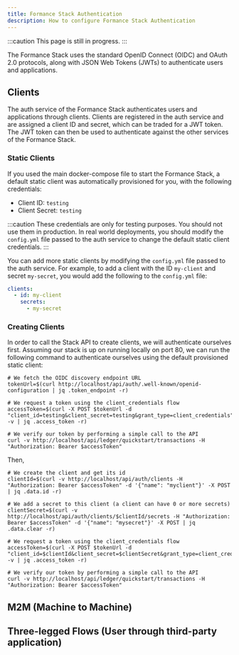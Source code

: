 ```yaml
---
title: Formance Stack Authentication
description: How to configure Formance Stack Authentication
---
```


:::caution
This page is still in progress.
:::

The Formance Stack uses the standard OpenID Connect (OIDC) and OAuth 2.0 protocols, along with JSON Web Tokens (JWTs) to authenticate users and applications.

## Clients

The auth service of the Formance Stack authenticates users and applications through clients. Clients are registered in the auth service and are assigned a client ID and secret, which can be traded for a JWT token. The JWT token can then be used to authenticate against the other services of the Formance Stack.

### Static Clients

If you used the main docker-compose file to start the Formance Stack, a default static client was automatically provisioned for you, with the following credentials:

- Client ID: `testing`
- Client Secret: `testing`

:::caution
These credentials are only for testing purposes. You should not use them in production. In real world deployments, you should modify the `config.yml` file passed to the auth service to change the default static client credentials.
:::

You can add more static clients by modifying the `config.yml` file passed to the auth service. For example, to add a client with the ID `my-client` and secret `my-secret`, you would add the following to the `config.yml` file:

```yaml
clients:
  - id: my-client
    secrets:
      - my-secret
```

### Creating Clients

In order to call the Stack API to create clients, we will authenticate ourselves first. Assuming our stack is up on running locally on port 80, we can run the following command to authenticate ourselves using the default provisioned static client:

```shell
# We fetch the OIDC discovery endpoint URL
tokenUrl=$(curl http://localhost/api/auth/.well-known/openid-configuration | jq .token_endpoint -r)

# We request a token using the client_credentials flow
accessToken=$(curl -X POST $tokenUrl -d "client_id=testing&client_secret=testing&grant_type=client_credentials" -v | jq .access_token -r)

# We verify our token by performing a simple call to the API
curl -v http://localhost/api/ledger/quickstart/transactions -H "Authorization: Bearer $accessToken"
```

Then,

```shell
# We create the client and get its id
clientId=$(curl -v http://localhost/api/auth/clients -H "Authorization: Bearer $accessToken" -d '{"name": "myclient"}' -X POST | jq .data.id -r)

# We add a secret to this client (a client can have 0 or more secrets)
clientSecret=$(curl -v http://localhost/api/auth/clients/$clientId/secrets -H "Authorization: Bearer $accessToken" -d '{"name": "mysecret"}' -X POST | jq .data.clear -r)

# We request a token using the client_credentials flow
accessToken=$(curl -X POST $tokenUrl -d "client_id=$clientId&client_secret=$clientSecret&grant_type=client_credentials" -v | jq .access_token -r)

# We verify our token by performing a simple call to the API
curl -v http://localhost/api/ledger/quickstart/transactions -H "Authorization: Bearer $accessToken"
```

## M2M (Machine to Machine)

## Three-legged Flows (User through third-party application)
